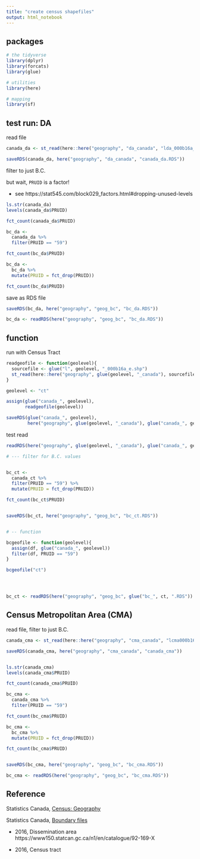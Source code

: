 ```yaml
---
title: "create census shapefiles"
output: html_notebook
---
```



## packages

```r
# the tidyverse
library(dplyr)
library(forcats)
library(glue)

# utilities
library(here)

# mapping
library(sf)


```

## test run: DA

read file

```r

canada_da <- st_read(here::here("geography", "da_canada", "lda_000b16a_e.shp"))

saveRDS(canada_da, here("geography", "da_canada", "canada_da.RDS"))


```

filter to just B.C.

but wait, `PRUID` is a factor!

* see https://stat545.com/block029_factors.html#dropping-unused-levels


```r

ls.str(canada_da)
levels(canada_da$PRUID)

fct_count(canada_da$PRUID)

bc_da <- 
  canada_da %>%
  filter(PRUID == "59") 

fct_count(bc_da$PRUID)

bc_da <- 
  bc_da %>%
  mutate(PRUID = fct_drop(PRUID))

fct_count(bc_da$PRUID)


```

save as RDS file

```r

saveRDS(bc_da, here("geography", "geog_bc", "bc_da.RDS"))

```


```r

bc_da <- readRDS(here("geography", "geog_bc", "bc_da.RDS"))

```

## function


run with Census Tract

```r


readgeofile <- function(geolevel){
  sourcefile <- glue("l", geolevel, "_000b16a_e.shp")
  st_read(here::here("geography", glue(geolevel, "_canada"), sourcefile))
}

geolevel <- "ct"

assign(glue("canada_", geolevel), 
       readgeofile(geolevel))

saveRDS(glue("canada_", geolevel), 
        here("geography", glue(geolevel, "_canada"), glue("canada_", geolevel, ".RDS")))


```

test read

```r

readRDS(here("geography", glue(geolevel, "_canada"), glue("canada_", geolevel, ".RDS")))

```


```r
# --- filter for B.C. values


bc_ct <- 
  canada_ct %>%
  filter(PRUID == "59") %>%
  mutate(PRUID = fct_drop(PRUID))

fct_count(bc_ct$PRUID)


saveRDS(bc_ct, here("geography", "geog_bc", "bc_ct.RDS"))


# -- function

bcgeofile <- function(geolevel){
  assign(df, glue("canada_", geolevel))
  filter(df, PRUID == "59")
}

bcgeofile("ct")





```


```r

bc_ct <- readRDS(here("geography", "geog_bc", glue("bc_", ct, ".RDS"))

```



## Census Metropolitan Area (CMA)


read file, filter to just B.C.

```r

canada_cma <- st_read(here::here("geography", "cma_canada", "lcma000b16a_e.shp"))

saveRDS(canada_cma, here("geography", "cma_canada", "canada_cma"))


ls.str(canada_cma)
levels(canada_cma$PRUID)

fct_count(canada_cma$PRUID)

bc_cma <- 
  canada_cma %>%
  filter(PRUID == "59") 

fct_count(bc_cma$PRUID)

bc_cma <- 
  bc_cma %>%
  mutate(PRUID = fct_drop(PRUID))

fct_count(bc_cma$PRUID)


saveRDS(bc_cma, here("geography", "geog_bc", "bc_cma.RDS"))

```


```r

bc_cma <- readRDS(here("geography", "geog_bc", "bc_cma.RDS"))


```


## Reference

Statistics Canada, [Census: Geography](https://www12.statcan.gc.ca/census-recensement/2016/geo/index-eng.cfm)

Statistics Canada, [Boundary files](https://www12.statcan.gc.ca/census-recensement/2011/geo/bound-limit/bound-limit-eng.cfm)

* 2016, Dissemination area https://www150.statcan.gc.ca/n1/en/catalogue/92-169-X

* 2016, Census tract 


